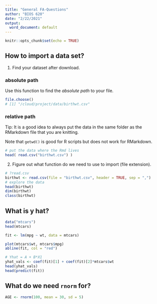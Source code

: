 ```yaml
---
title: "General FA-Questions"
author: "BIOS 620"
date: "2/22/2021"
output:
  word_document: default
---
```


```r
knitr::opts_chunk$set(echo = TRUE)
```

## How to import a data set?

1. Find your dataset after download.

### absolute path 

Use this function to find the _absolute path_ to your file. 

```r
file.choose()
# [1] "/cloud/project/data/birthwt.csv"
```

### relative path

Tip: It is a good idea to always put the data in the same folder as the
RMarkdown file that you are knitting.

Note that `getwd()` is good for R scripts but does not work for RMarkdown.

```r
# put the data where the Rmd lives
head( read.csv("birthwt.csv") )
```

2. Figure out what function do we need to use to import (file extension).

```r
# ?read.csv
birthwt <- read.csv(file = "birthwt.csv", header = TRUE, sep = ",")
# explore the data
head(birthwt)
dim(birthwt)
class(birthwt)
```

## What is y hat? 

```r
data("mtcars")
head(mtcars)

fit <- lm(mpg ~ wt, data = mtcars)

plot(mtcars$wt, mtcars$mpg)
abline(fit, col = "red")

# Yhat = A + B*X1
yhat_vals <- coef(fit)[1] + coef(fit)[2]*mtcars$wt
head(yhat_vals)
head(predict(fit))
```

## What do we need `rnorm` for?

```r
AGE <- rnorm(100, mean = 30, sd = 5)
```

